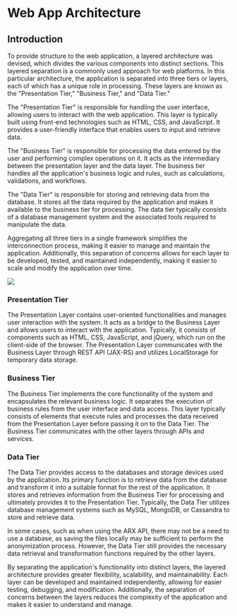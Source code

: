 # Web App Architecture

## Introduction

To provide structure to the web application, a layered architecture was devised, which divides the various components into distinct sections. This layered separation is a commonly used approach for web platforms. In this particular architecture, the application is separated into three tiers or layers, each of which has a unique role in processing. These layers are known as the "Presentation Tier," "Business Tier," and "Data Tier."

The "Presentation Tier" is responsible for handling the user interface, allowing users to interact with the web application. This layer is typically built using front-end technologies such as HTML, CSS, and JavaScript. It provides a user-friendly interface that enables users to input and retrieve data.

The "Business Tier" is responsible for processing the data entered by the user and performing complex operations on it. It acts as the intermediary between the presentation layer and the data layer. The business tier handles all the application's business logic and rules, such as calculations, validations, and workflows.

The "Data Tier" is responsible for storing and retrieving data from the database. It stores all the data required by the application and makes it available to the business tier for processing. The data tier typically consists of a database management system and the associated tools required to manipulate the data.

Aggregating all three tiers in a single framework simplifies the interconnection process, making it easier to manage and maintain the application. Additionally, this separation of concerns allows for each layer to be developed, tested, and maintained independently, making it easier to scale and modify the application over time.

![](../../static/img/arch/three-layer.png)

### Presentation Tier
The Presentation Layer contains user-oriented functionalities and manages user interaction with the system. It acts as a bridge to the Business Layer and allows users to interact with the application. Typically, it consists of components such as HTML, CSS, JavaScript, and jQuery, which run on the client-side of the browser. The Presentation Layer communicates with the Business Layer through REST API (JAX-RS) and utilizes LocalStorage for temporary data storage.

### Business Tier
The Business Tier implements the core functionality of the system and encapsulates the relevant business logic. It separates the execution of business rules from the user interface and data access. This layer typically consists of elements that execute rules and processes the data received from the Presentation Layer before passing it on to the Data Tier. The Business Tier communicates with the other layers through APIs and services.

### Data Tier
The Data Tier provides access to the databases and storage devices used by the application. Its primary function is to retrieve data from the database and transform it into a suitable format for the rest of the application. It stores and retrieves information from the Business Tier for processing and ultimately provides it to the Presentation Tier. Typically, the Data Tier utilizes database management systems such as MySQL, MongoDB, or Cassandra to store and retrieve data.

In some cases, such as when using the ARX API, there may not be a need to use a database, as saving the files locally may be sufficient to perform the anonymization process. However, the Data Tier still provides the necessary data retrieval and transformation functions required by the other layers.

By separating the application's functionality into distinct layers, the layered architecture provides greater flexibility, scalability, and maintainability. Each layer can be developed and maintained independently, allowing for easier testing, debugging, and modification. Additionally, the separation of concerns between the layers reduces the complexity of the application and makes it easier to understand and manage.